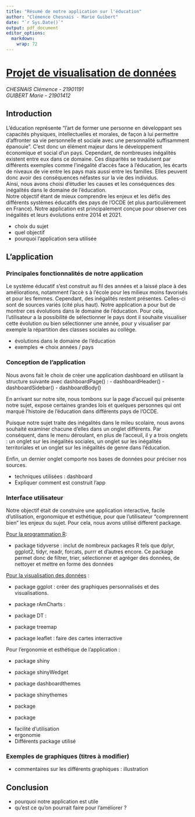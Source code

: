 ```yaml
---
title: "Résumé de notre application sur l'éducation"
author: "Clémence Chesnais - Marie Guibert"
date: "`r Sys.Date()`"
output: pdf_document
editor_options: 
  markdown: 
    wrap: 72
---
```


# [Projet de visualisation de données]{.underline}

*CHESNAIS Clémence - 21901191\
GUIBERT Marie - 21901412*

## Introduction

L'éducation représente "l'art de former une personne en développant ses
capacités physiques, intellectuelles et morales, de façon à lui
permettre d'affronter sa vie personnelle et sociale avec une
personnalité suffisamment épanouie". C'est donc un élément majeur dans
le développement économique et social d'un pays. Cependant, de
nombreuses inégalités existent entre eux dans ce domaine. Ces disparités
se traduisent par différents exemples comme l'inégalité d'accès face à
l'éducation, les écarts de niveaux de vie entre les pays mais aussi
entre les familles. Elles peuvent donc avoir des conséquences néfastes
sur la vie des individus.\
Ainsi, nous avons choisi d'étudier les causes et les conséquences des
inégalités dans le domaine de l'éducation.\
Notre objectif étant de mieux comprendre les enjeux et les défis des
différents systèmes éducatifs des pays de l'OCDE (et plus
particulièrement en France). Notre application est principalement conçue
pour observer ces inégalités et leurs évolutions entre 2014 et 2021.

-   choix du sujet
-   quel objectif
-   pourquoi l'application sera utilisée

## L'application

### Principales fonctionnalités de notre application

Le système éducatif s'est construit au fil des années et a laissé place
à des améliorations, notamment l'accè s à l'école pour les milieux moins
favorisés et pour les femmes. Cependant, des inégalités restent
présentes. Celles-ci sont de sources variés (cité plus haut). Notre
application a pour but de montrer ces évolutions dans le domaine de
l'éducation. Pour cela, l'utilisateur a la possibilité de sélectionner
le pays dont il souhaite visualiser cette évolution ou bien sélectionner
une année, pour y visualiser par exemple la répartition des classes
sociales au collège.

-   évolutions dans le domaine de l'éducation
-   exemples =\> choix années / pays

### Conception de l'application

Nous avons fait le choix de créer une application dashboard en utilisant
la structure suivante avec dashboardPage() : - dashboardHeader() -
dashboardSidebar() - dashboardBody()

En arrivant sur notre site, nous tombons sur la page d'accueil qui
présente notre sujet, expose certaines grandes lois et quelques
personnes qui ont marqué l'histoire de l'éducation dans différents pays
de l'OCDE.

Puisque notre sujet traite des inégalités dans le mileu scolaire, nous
avons souhaité examiner chacune d'elles dans un onglet différents. Par
conséquent, dans le menu déroulant, en plus de l'acceuil, il y a trois
onglets : un onglet sur les inégalités sociales, un onglet sur les
inégalités territoriales et un onglet sur les inégalités de genre dans
l'éducation.

Enfin, un dernier onglet comporte nos bases de données pour préciser nos
sources.

-   techniques utilisées : dashboard
-   Expliquer comment est construit l'app

### Interface utilisateur

Notre objectif était de construire une application interactive, facile
d'utilisation, ergonomique et esthétique, pour que l'utilisateur
"comprennent bien" les enjeux du sujet. Pour cela, nous avons utilisé
different package.

[Pour la programmation R]{.underline}:

-   package tidyverse : inclut de nombreux packages R tels que dplyr,
    ggplot2, tidyr, readr, forcats, purrr et d'autres encore. Ce package
    permet donc de filtrer, trier, sélectionner et agréger des données,
    de nettoyer et mettre en forme des données

[Pour la visualisation des données]{.underline} :

-   package ggplot : créer des graphiques personnalisés et des
    visualisations.

-   package rAmCharts :

-   package DT :

-   package treemap

-   package leaflet : faire des cartes interractive

Pour l'ergonomie et esthétique de l'application :

-   package shiny

-   package shinyWedget

-   package dashboardthemes

-   package shinythemes

-   package

-   package

```{=html}
<!-- -->
```
-   facilité d'utilisation
-   ergonomie
-   Différents package utilisé

### Exemples de graphiques (titres à modifier)

-   commentaires sur les différents graphiques : illustration

## Conclusion

-   pourquoi notre application est utile
-   qu'est ce qu'on pourrait faire pour l'améliorer ?
